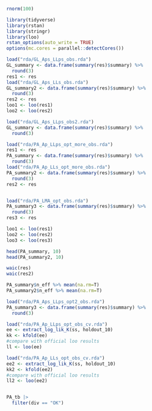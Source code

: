 

```r

rnorm(100)
```
```r
library(tidyverse)
library(rstan)
library(stringr)
library(loo)
rstan_options(auto_write = TRUE)
options(mc.cores = parallel::detectCores())
```

```r

load("rda/GL_Aps_LLps_obs.rda")
GL_summary <- data.frame(summary(res)$summary) %>%
  round(3)
res1 <- res
load("rda/GL_Aps_LLs_obs.rda")
GL_summary2 <- data.frame(summary(res)$summary) %>%
  round(3)
res2 <- res
loo1 <- loo(res1)
loo2 <- loo(res2)

load("rda/GL_Aps_LLps_obs2.rda")
GL_summary <- data.frame(summary(res)$summary) %>%
  round(3)

load("rda/PA_Ap_LLps_opt_more_obs.rda")
res1 <- res
PA_summary <- data.frame(summary(res)$summary) %>%
  round(3)
load("rda/PA_Ap_LLs_opt_more_obs.rda")
PA_summary2 <- data.frame(summary(res)$summary) %>%
  round(3)
res2 <- res


load("rda/PA_LMA_opt_obs.rda")
PA_summary3 <- data.frame(summary(res)$summary) %>%
  round(3)
res3 <- res

loo1 <- loo(res1)
loo2 <- loo(res2)
loo3 <- loo(res3)

head(PA_summary, 10)
head(PA_summary2, 10)

waic(res)
waic(res2)

PA_summary$n_eff %>% mean(na.rm=T)
PA_summary2$n_eff %>% mean(na.rm=T)

load("rda/PA_Aps_LLps_opt2_obs.rda")
PA_summary3 <- data.frame(summary(res)$summary) %>%
  round(3)

load("rda/PA_Ap_LLps_opt_obs_cv.rda")
ee <- extract_log_lik_K(ss, holdout_10)
kk <- kfold(ee)
#compare with official loo results
ll <- loo(ee)

load("rda/PA_Ap_LLs_opt_obs_cv.rda")
ee2 <- extract_log_lik_K(ss, holdout_10)
kk2 <- kfold(ee2)
#compare with official loo results
ll2 <- loo(ee2)


PA_tb |>
  filter(div == "OK")

```